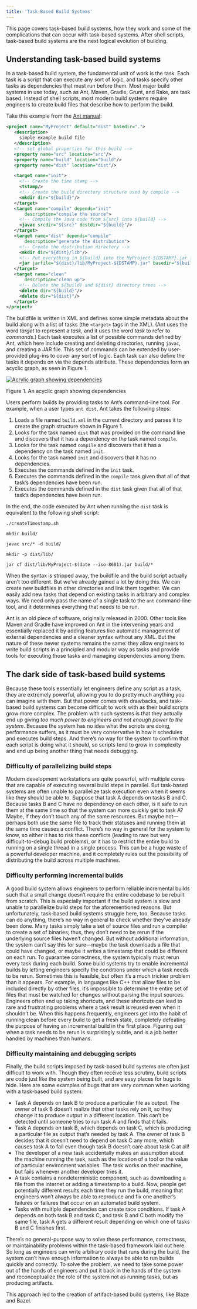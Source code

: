 ```yaml
---
title: 'Task-Based Build Systems'
---
```


This page covers task-based build systems, how they work and some of the
complications that can occur with task-based systems. After shell scripts,
task-based build systems are the next logical evolution of building.

## Understanding task-based build systems

In a task-based build system, the fundamental unit of work is the task. Each
task is a script that can execute any sort of logic, and tasks specify other
tasks as dependencies that must run before them. Most major build systems in use
today, such as Ant, Maven, Gradle, Grunt, and Rake, are task based. Instead of
shell scripts, most modern build systems require engineers to create build files
that describe how to perform the build.

Take this example from the
[Ant manual](https://ant.apache.org/manual/using.html):

```xml
<project name="MyProject" default="dist" basedir=".">
   <description>
     simple example build file
   </description>
   <!-- set global properties for this build -->
   <property name="src" location="src"/>
   <property name="build" location="build"/>
   <property name="dist" location="dist"/>

   <target name="init">
     <!-- Create the time stamp -->
     <tstamp/>
     <!-- Create the build directory structure used by compile -->
     <mkdir dir="${build}"/>
   </target>
   <target name="compile" depends="init"
       description="compile the source">
     <!-- Compile the Java code from ${src} into ${build} -->
     <javac srcdir="${src}" destdir="${build}"/>
   </target>
   <target name="dist" depends="compile"
       description="generate the distribution">
     <!-- Create the distribution directory -->
     <mkdir dir="${dist}/lib"/>
     <!-- Put everything in ${build} into the MyProject-${DSTAMP}.jar file -->
     <jar jarfile="${dist}/lib/MyProject-${DSTAMP}.jar" basedir="${build}"/>
   </target>
   <target name="clean"
       description="clean up">
     <!-- Delete the ${build} and ${dist} directory trees -->
     <delete dir="${build}"/>
     <delete dir="${dist}"/>
   </target>
</project>
```

The buildfile is written in XML and defines some simple metadata about the build
along with a list of tasks (the `<target>` tags in the XML). (Ant uses the word
_target_ to represent a _task_, and it uses the word _task_ to refer to
_commands_.) Each task executes a list of possible commands defined by Ant,
which here include creating and deleting directories, running `javac`, and
creating a JAR file. This set of commands can be extended by user-provided
plug-ins to cover any sort of logic. Each task can also define the tasks it
depends on via the depends attribute. These dependencies form an acyclic graph,
as seen in Figure 1.

[![Acrylic graph showing dependencies](/versions/8.1.0/images/task-dependencies.png)](/images/task-dependencies.png)

Figure 1. An acyclic graph showing dependencies

Users perform builds by providing tasks to Ant’s command-line tool. For example,
when a user types `ant dist`, Ant takes the following steps:

1.  Loads a file named `build.xml` in the current directory and parses it to
    create the graph structure shown in Figure 1.
1.  Looks for the task named `dist` that was provided on the command line and
    discovers that it has a dependency on the task named `compile`.
1.  Looks for the task named `compile` and discovers that it has a dependency on
    the task named `init`.
1.  Looks for the task named `init` and discovers that it has no dependencies.
1.  Executes the commands defined in the `init` task.
1.  Executes the commands defined in the `compile` task given that all of that
    task’s dependencies have been run.
1.  Executes the commands defined in the `dist` task given that all of that
    task’s dependencies have been run.

In the end, the code executed by Ant when running the `dist` task is equivalent
to the following shell script:

```posix-terminal
./createTimestamp.sh

mkdir build/

javac src/* -d build/

mkdir -p dist/lib/

jar cf dist/lib/MyProject-$(date --iso-8601).jar build/*
```

When the syntax is stripped away, the buildfile and the build script actually
aren’t too different. But we’ve already gained a lot by doing this. We can
create new buildfiles in other directories and link them together. We can easily
add new tasks that depend on existing tasks in arbitrary and complex ways. We
need only pass the name of a single task to the `ant` command-line tool, and it
determines everything that needs to be run.

Ant is an old piece of software, originally released in 2000. Other tools like
Maven and Gradle have improved on Ant in the intervening years and essentially
replaced it by adding features like automatic management of external
dependencies and a cleaner syntax without any XML. But the nature of these newer
systems remains the same: they allow engineers to write build scripts in a
principled and modular way as tasks and provide tools for executing those tasks
and managing dependencies among them.

## The dark side of task-based build systems

Because these tools essentially let engineers define any script as a task, they
are extremely powerful, allowing you to do pretty much anything you can imagine
with them. But that power comes with drawbacks, and task-based build systems can
become difficult to work with as their build scripts grow more complex. The
problem with such systems is that they actually end up giving _too much power to
engineers and not enough power to the system_. Because the system has no idea
what the scripts are doing, performance suffers, as it must be very conservative
in how it schedules and executes build steps. And there’s no way for the system
to confirm that each script is doing what it should, so scripts tend to grow in
complexity and end up being another thing that needs debugging.

### Difficulty of parallelizing build steps

Modern development workstations are quite powerful, with multiple cores that are
capable of executing several build steps in parallel. But task-based systems are
often unable to parallelize task execution even when it seems like they should
be able to. Suppose that task A depends on tasks B and C. Because tasks B and C
have no dependency on each other, is it safe to run them at the same time so
that the system can more quickly get to task A? Maybe, if they don’t touch any
of the same resources. But maybe not—perhaps both use the same file to track
their statuses and running them at the same time causes a conflict. There’s no
way in general for the system to know, so either it has to risk these conflicts
(leading to rare but very difficult-to-debug build problems), or it has to
restrict the entire build to running on a single thread in a single process.
This can be a huge waste of a powerful developer machine, and it completely
rules out the possibility of distributing the build across multiple machines.

### Difficulty performing incremental builds

A good build system allows engineers to perform reliable incremental builds such
that a small change doesn’t require the entire codebase to be rebuilt from
scratch. This is especially important if the build system is slow and unable to
parallelize build steps for the aforementioned reasons. But unfortunately,
task-based build systems struggle here, too. Because tasks can do anything,
there’s no way in general to check whether they’ve already been done. Many tasks
simply take a set of source files and run a compiler to create a set of
binaries; thus, they don’t need to be rerun if the underlying source files
haven’t changed. But without additional information, the system can’t say this
for sure—maybe the task downloads a file that could have changed, or maybe it
writes a timestamp that could be different on each run. To guarantee
correctness, the system typically must rerun every task during each build. Some
build systems try to enable incremental builds by letting engineers specify the
conditions under which a task needs to be rerun. Sometimes this is feasible, but
often it’s a much trickier problem than it appears. For example, in languages
like C++ that allow files to be included directly by other files, it’s
impossible to determine the entire set of files that must be watched for changes
without parsing the input sources. Engineers often end up taking shortcuts, and
these shortcuts can lead to rare and frustrating problems where a task result is
reused even when it shouldn’t be. When this happens frequently, engineers get
into the habit of running clean before every build to get a fresh state,
completely defeating the purpose of having an incremental build in the first
place. Figuring out when a task needs to be rerun is surprisingly subtle, and is
a job better handled by machines than humans.

### Difficulty maintaining and debugging scripts

Finally, the build scripts imposed by task-based build systems are often just
difficult to work with. Though they often receive less scrutiny, build scripts
are code just like the system being built, and are easy places for bugs to hide.
Here are some examples of bugs that are very common when working with a
task-based build system:

*   Task A depends on task B to produce a particular file as output. The owner
    of task B doesn’t realize that other tasks rely on it, so they change it to
    produce output in a different location. This can’t be detected until someone
    tries to run task A and finds that it fails.
*   Task A depends on task B, which depends on task C, which is producing a
    particular file as output that’s needed by task A. The owner of task B
    decides that it doesn’t need to depend on task C any more, which causes task
    A to fail even though task B doesn’t care about task C at all!
*   The developer of a new task accidentally makes an assumption about the
    machine running the task, such as the location of a tool or the value of
    particular environment variables. The task works on their machine, but fails
    whenever another developer tries it.
*   A task contains a nondeterministic component, such as downloading a file
    from the internet or adding a timestamp to a build. Now, people get
    potentially different results each time they run the build, meaning that
    engineers won’t always be able to reproduce and fix one another’s failures
    or failures that occur on an automated build system.
*   Tasks with multiple dependencies can create race conditions. If task A
    depends on both task B and task C, and task B and C both modify the same
    file, task A gets a different result depending on which one of tasks B and C
    finishes first.

There’s no general-purpose way to solve these performance, correctness, or
maintainability problems within the task-based framework laid out here. So long
as engineers can write arbitrary code that runs during the build, the system
can’t have enough information to always be able to run builds quickly and
correctly. To solve the problem, we need to take some power out of the hands of
engineers and put it back in the hands of the system and reconceptualize the
role of the system not as running tasks, but as producing artifacts.

This approach led to the creation of artifact-based build systems, like Blaze
and Bazel.
